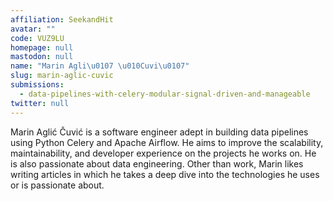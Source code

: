 ```yaml
---
affiliation: SeekandHit
avatar: ""
code: VUZ9LU
homepage: null
mastodon: null
name: "Marin Agli\u0107 \u010Cuvi\u0107"
slug: marin-aglic-cuvic
submissions:
  - data-pipelines-with-celery-modular-signal-driven-and-manageable
twitter: null
---
```


Marin Aglić Čuvić is a software engineer adept in building data pipelines using
Python Celery and Apache Airflow. He aims to improve the scalability,
maintainability, and developer experience on the projects he works on. He is
also passionate about data engineering. Other than work, Marin likes writing
articles in which he takes a deep dive into the technologies he uses or is
passionate about.
